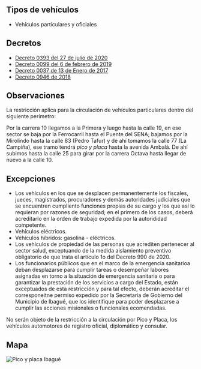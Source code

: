 ## Tipos de vehículos

- Vehículos particulares y oficiales

## Decretos

- [Decreto 0393 del 27 de julio de 2020](https://www.ibague.gov.co/portal/admin/archivos/normatividad/2020/30873-DEC-20200727214054.PDF)
- [Decreto 0099 del 6 de febrero de 2019](https://www.ibague.gov.co/portal/admin/archivos/normatividad/2019/23007-DEC-20190209.PDF)
- [Decreto 0037 de 13 de Enero de 2017](http://www.ibague.gov.co/portal/admin/archivos/normatividad/2017/16370-DEC-20170116.pdf)
- [Decreto 0946 de 2018](/ibague/decreto-0946-de-2018.pdf)

## Observaciones

La restricción aplica para la circulación de vehículos particulares dentro del siguiente perímetro:

Por la carrera 10 llegamos a la Primera y luego hasta la calle 19, en ese sector se baja por la Ferrocarril hasta el Puente del SENA; bajamos por la Mirolindo hasta la calle 83 (Pedro Tafur) y de ahí tomamos la calle 77 (La Campiña), ese tramo tendrá _pico y placa_ hasta la avenida Ambalá. De ahí subimos hasta la calle 25 para girar por la carrera Octava hasta llegar de nuevo a la calle 10.

## Excepciones

- Los vehículos en los que se desplacen permanentemente los fiscales, jueces, magistrados, procuradores y demás autoridades judiciales que se encuentren cumpliento funciones propias de su cargo y los que así lo requieran por razones de seguridad; en el primero de los casos, deberá acreditarlo en la orden de trabajo expedida por la autorididad competente.
- Vehículos eléctricos.
- Vehículos híbridos: gasolina - eléctricos.
- Los vehículos de propiedad de las personas que acrediten pertenecer al sector salud, exceptuando de la medida aislamiento preventivo obligatorio de que trata el artículo 1o del Decreto 990 de 2020.
- Los funcionarios públicos que en el marco de la emergencia sanitarioa deban desplazarse para cumplir tareas o desempeñar labores asignadas en torno a la situación de emergencia sanitaria o para garantizar la prestación de los servicios a cargo del Estado, están exceptuados de esta restricción y para tal efecto, deberán acreditar el corresponeitne permiso expedido por la Secretaría de Gobierno del Municipio de Ibagué, que los identifique para poder desplazarse a cumplir las acciones misionales o funcionales ecomendadas.

No serán objeto de la restricción a la circulación por Pico y Placa, los vehículos automotores de registro oficial, diplomático y consular.

## Mapa

<Image
  alt="Pico y placa Ibagué"
  src="/ibague/pico-y-placa-ibague.jpeg"
  height={1280}
  width={1280}
/>
